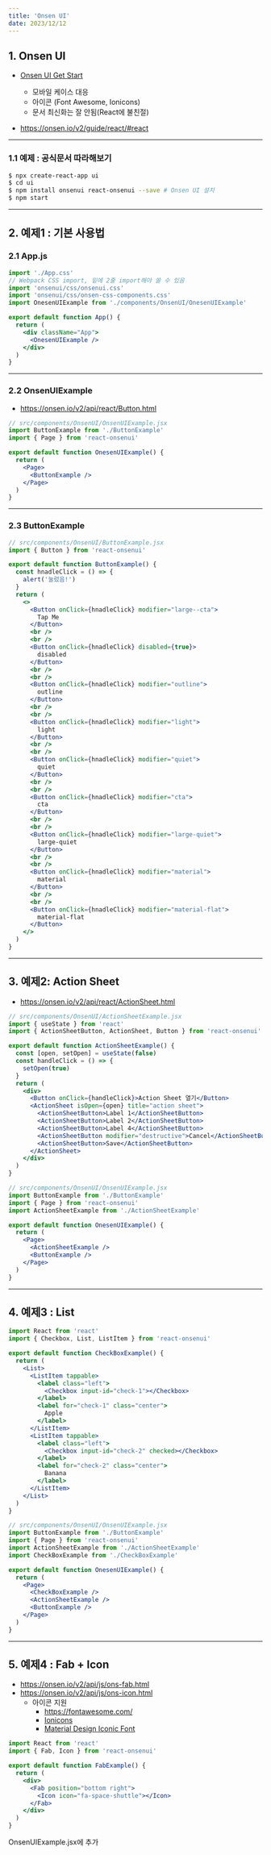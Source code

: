 ```yaml
---
title: 'Onsen UI'
date: 2023/12/12
---
```


## 1. Onsen UI

- [Onsen UI Get Start](https://onsen.io/v2/guide/#getting-started)

  - 모바일 케이스 대응
  - 아이콘 (Font Awesome, Ionicons)
  - 문서 최신화는 잘 안됨(React에 불친절)

- https://onsen.io/v2/guide/react/#react

---

### 1.1 예제 : 공식문서 따라해보기

```sh
$ npx create-react-app ui
$ cd ui
$ npm install onsenui react-onsenui --save # Onsen UI 설치
$ npm start
```

---

## 2. 예제1 : 기본 사용법

### 2.1 App.js

```jsx
import './App.css'
// Webpack CSS import, 밑에 2줄 import해야 쓸 수 있음
import 'onsenui/css/onsenui.css'
import 'onsenui/css/onsen-css-components.css'
import OnesenUIExample from './components/OnsenUI/OnesenUIExample'

export default function App() {
  return (
    <div className="App">
      <OnesenUIExample />
    </div>
  )
}
```

---

### 2.2 OnsenUIExample

- https://onsen.io/v2/api/react/Button.html

```jsx
// src/components/OnsenUI/OnsenUIExample.jsx
import ButtonExample from './ButtonExample'
import { Page } from 'react-onsenui'

export default function OnesenUIExample() {
  return (
    <Page>
      <ButtonExample />
    </Page>
  )
}
```

---

### 2.3 ButtonExample

```jsx
// src/components/OnsenUI/ButtonExample.jsx
import { Button } from 'react-onsenui'

export default function ButtonExample() {
  const hnadleClick = () => {
    alert('눌렀음!')
  }
  return (
    <>
      <Button onClick={hnadleClick} modifier="large--cta">
        Tap Me
      </Button>
      <br />
      <br />
      <Button onClick={hnadleClick} disabled={true}>
        disabled
      </Button>
      <br />
      <br />
      <Button onClick={hnadleClick} modifier="outline">
        outline
      </Button>
      <br />
      <br />
      <Button onClick={hnadleClick} modifier="light">
        light
      </Button>
      <br />
      <br />
      <Button onClick={hnadleClick} modifier="quiet">
        quiet
      </Button>
      <br />
      <br />
      <Button onClick={hnadleClick} modifier="cta">
        cta
      </Button>
      <br />
      <br />
      <Button onClick={hnadleClick} modifier="large-quiet">
        large-quiet
      </Button>
      <br />
      <br />
      <Button onClick={hnadleClick} modifier="material">
        material
      </Button>
      <br />
      <br />
      <Button onClick={hnadleClick} modifier="material-flat">
        material-flat
      </Button>
    </>
  )
}
```

---

## 3. 예제2: Action Sheet

- https://onsen.io/v2/api/react/ActionSheet.html

```jsx
// src/components/OnsenUI/ActionSheetExample.jsx
import { useState } from 'react'
import { ActionSheetButton, ActionSheet, Button } from 'react-onsenui'

export default function ActionSheetExample() {
  const [open, setOpen] = useState(false)
  const handleClick = () => {
    setOpen(true)
  }
  return (
    <div>
      <Button onClick={handleClick}>Action Sheet 열기</Button>
      <ActionSheet isOpen={open} title="action sheet">
        <ActionSheetButton>Label 1</ActionSheetButton>
        <ActionSheetButton>Label 2</ActionSheetButton>
        <ActionSheetButton>Label 4</ActionSheetButton>
        <ActionSheetButton modifier="destructive">Cancel</ActionSheetButton>
        <ActionSheetButton>Save</ActionSheetButton>
      </ActionSheet>
    </div>
  )
}
```

```jsx
// src/components/OnsenUI/OnsenUIExample.jsx
import ButtonExample from './ButtonExample'
import { Page } from 'react-onsenui'
import ActionSheetExample from './ActionSheetExample'

export default function OnesenUIExample() {
  return (
    <Page>
      <ActionSheetExample />
      <ButtonExample />
    </Page>
  )
}
```

---

## 4. 예제3 : List

```jsx
import React from 'react'
import { Checkbox, List, ListItem } from 'react-onsenui'

export default function CheckBoxExample() {
  return (
    <List>
      <ListItem tappable>
        <label class="left">
          <Checkbox input-id="check-1"></Checkbox>
        </label>
        <label for="check-1" class="center">
          Apple
        </label>
      </ListItem>
      <ListItem tappable>
        <label class="left">
          <Checkbox input-id="check-2" checked></Checkbox>
        </label>
        <label for="check-2" class="center">
          Banana
        </label>
      </ListItem>
    </List>
  )
}
```

```jsx
// src/components/OnsenUI/OnsenUIExample.jsx
import ButtonExample from './ButtonExample'
import { Page } from 'react-onsenui'
import ActionSheetExample from './ActionSheetExample'
import CheckBoxExample from './CheckBoxExample'

export default function OnesenUIExample() {
  return (
    <Page>
      <CheckBoxExample />
      <ActionSheetExample />
      <ButtonExample />
    </Page>
  )
}
```

---

## 5. 예제4 : Fab + Icon

- https://onsen.io/v2/api/js/ons-fab.html
- https://onsen.io/v2/api/js/ons-icon.html
  - 아이콘 지원
    - https://fontawesome.com/
    - [Ionicons](http://ionicons.com/)
    - [Material Design Iconic Font](http://zavoloklom.github.io/material-design-iconic-font/)

```jsx
import React from 'react'
import { Fab, Icon } from 'react-onsenui'

export default function FabExample() {
  return (
    <div>
      <Fab position="bottom right">
        <Icon icon="fa-space-shuttle"></Icon>
      </Fab>
    </div>
  )
}
```

OnsenUIExample.jsx에 추가
